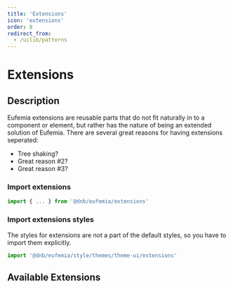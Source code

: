 ```yaml
---
title: 'Extensions'
icon: 'extensions'
order: 8
redirect_from:
  - /uilib/patterns
---
```



# Extensions

## Description

Eufemia extensions are reusable parts that do not fit naturally in to a component or element, but rather has the nature of being an extended solution of Eufemia.
There are several great reasons for having extensions seperated:

- Tree shaking?
- Great reason #2?
- Great reason #3?

### Import extensions

```js
import { ... } from '@dnb/eufemia/extensions'
```

### Import extensions styles

The styles for extensions are not a part of the default styles, so you have to import them explicitly.

```js
import '@dnb/eufemia/style/themes/theme-ui/extensions'
```

## Available Extensions

<ListExtensions />
